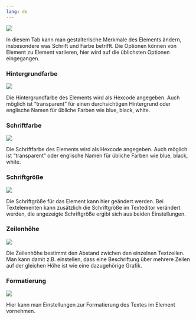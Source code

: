 ```yaml
---
lang: de
---
```


![](Grafiken/gestaltung_symbol.png)

In diesem Tab kann man gestalterische Merkmale des Elements ändern, insbesondere was Schrift und Farbe betrifft. Die Optionen können von Element zu Element variieren, hier wird auf die üblichsten Optionen eingegangen.

### Hintergrundfarbe

![](Grafiken/gestaltung_hintergrundfarbe.png)

Die Hintergrundfarbe des Elements wird als Hexcode angegeben. Auch möglich ist "transparent" für einen durchsichtigen Hintergrund oder englische Namen für übliche Farben wie blue, black, white. 

### Schriftfarbe

![](Grafiken/gestaltung_schriftfarbe.png)

Die Schriftfarbe des Elements wird als Hexcode angegeben. Auch möglich ist "transparent" oder englische Namen für übliche Farben wie blue, black, white. 

### Schriftgröße

![](Grafiken/gestaltung_schriftgrosse.png)

Die Schriftgröße für das Element kann hier geändert werden. Bei Textelementen kann zusätzlich die Schriftgröße im Texteditor verändert werden, die angezeigte Schriftgröße ergibt sich aus beiden Einstellungen.

### Zeilenhöhe

![](Grafiken/gestaltung_zeilenhohe.png)

Die Zeilenhöhe bestimmt den Abstand zwichen den einzelnen Textzeilen. Man kann damit z.B. einstellen, dass eine Beschriftung über mehrere Zeilen auf der gleichen Höhe ist wie eine dazugehörige Grafik.

### Formatierung

![](Grafiken/gestaltung_format.png)

Hier kann man Einstellungen zur Formatierung des Textes im Element vornehmen.
